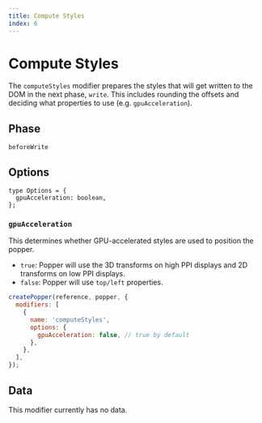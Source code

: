 ```yaml
---
title: Compute Styles
index: 6
---
```


# Compute Styles

The `computeStyles` modifier prepares the styles that will get written to the
DOM in the next phase, `write`. This includes rounding the offsets and deciding
what properties to use (e.g. `gpuAcceleration`).

## Phase

`beforeWrite`

## Options

```flow
type Options = {
  gpuAcceleration: boolean,
};
```

### `gpuAcceleration`

This determines whether GPU-accelerated styles are used to position the popper.

- `true`: Popper will use the 3D transforms on high PPI displays and 2D
  transforms on low PPI displays.
- `false`: Popper will use `top/left` properties.

```js
createPopper(reference, popper, {
  modifiers: [
    {
      name: 'computeStyles',
      options: {
        gpuAcceleration: false, // true by default
      },
    },
  ],
});
```

## Data

This modifier currently has no data.

